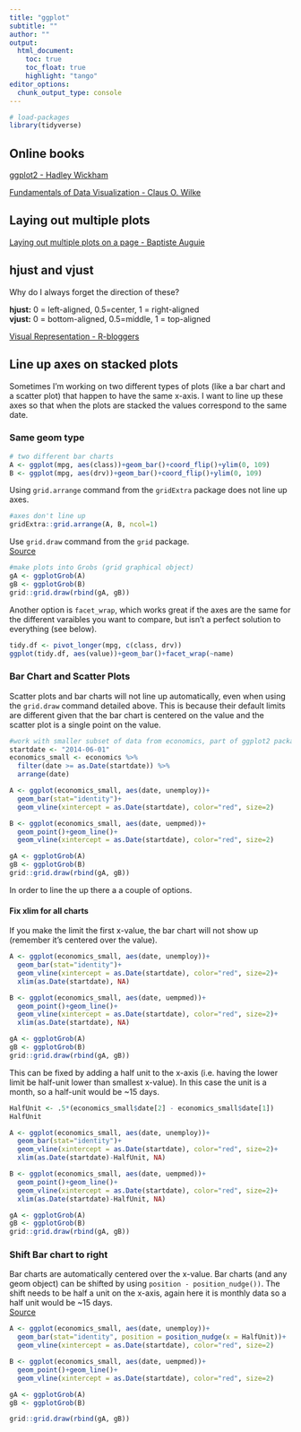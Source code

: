 ```yaml
---
title: "ggplot"
subtitle: "" 
author: ""
output:
  html_document:
    toc: true
    toc_float: true
    highlight: "tango"
editor_options: 
  chunk_output_type: console
---
```


```r
# load-packages
library(tidyverse)
```

## Online books
<a href="https://ggplot2-book.org/" target="_blank"> ggplot2 - Hadley Wickham </a>  

<a href="https://serialmentor.com/dataviz/" target="_blank"> Fundamentals of Data Visualization - Claus O. Wilke </a>


## Laying out multiple plots 
<a href="https://cran.r-project.org/web/packages/egg/vignettes/Ecosystem.html" target="_blank"> Laying out multiple plots on a page - Baptiste Auguie </a>  

## hjust and vjust
Why do I always forget the direction of these? 

**hjust:** 0 = left-aligned, 0.5=center, 1 = right-aligned  
**vjust:** 0 = bottom-aligned, 0.5=middle, 1 = top-aligned  

<a href="https://www.r-bloggers.com/hjust-and-vjust/" target="_blank"> Visual Representation - R-bloggers </a>  

## Line up axes on stacked plots 
Sometimes I'm working on two different types of plots (like a bar chart and a scatter plot) that happen to have the same x-axis.  I want to line up these axes so that when the plots are stacked the values correspond to the same date.  




### Same geom type
```r
# two different bar charts
A <- ggplot(mpg, aes(class))+geom_bar()+coord_flip()+ylim(0, 109)
B <- ggplot(mpg, aes(drv))+geom_bar()+coord_flip()+ylim(0, 109)
```

 Using `grid.arrange` command from the `gridExtra` package does not line up axes.  
```r
#axes don't line up
gridExtra::grid.arrange(A, B, ncol=1)
```

Use `grid.draw` command from the `grid` package.  
<a href="https://stackoverflow.com/questions/13294952/left-align-two-graph-edges-ggplot" target="_blank"> Source </a>
```r
#make plots into Grobs (grid graphical object)
gA <- ggplotGrob(A) 
gB <- ggplotGrob(B)
grid::grid.draw(rbind(gA, gB))
```

Another option is `facet_wrap`, which works great if the axes are the same for the different varaibles you want to compare, but isn't a perfect solution to everything (see below). 
```r
tidy.df <- pivot_longer(mpg, c(class, drv))
ggplot(tidy.df, aes(value))+geom_bar()+facet_wrap(~name)
```


### Bar Chart and Scatter Plots  
Scatter plots and bar charts will not line up automatically, even when using the `grid.draw` command detailed above.  This is because their default limits are different given that the bar chart is centered on the value and the scatter plot is a single point on the value.  

```r
#work with smaller subset of data from economics, part of ggplot2 package 
startdate <- "2014-06-01"
economics_small <- economics %>%
  filter(date >= as.Date(startdate)) %>%
  arrange(date)
```


```r
A <- ggplot(economics_small, aes(date, unemploy))+
  geom_bar(stat="identity")+
  geom_vline(xintercept = as.Date(startdate), color="red", size=2)

B <- ggplot(economics_small, aes(date, uempmed))+
  geom_point()+geom_line()+
  geom_vline(xintercept = as.Date(startdate), color="red", size=2)

gA <- ggplotGrob(A) 
gB <- ggplotGrob(B)
grid::grid.draw(rbind(gA, gB))
```

In order to line the up there a a couple of options.  

#### Fix xlim for all charts 

If you make the limit the first x-value, the bar chart will not show up (remember it's centered over the value).  
```r
A <- ggplot(economics_small, aes(date, unemploy))+
  geom_bar(stat="identity")+
  geom_vline(xintercept = as.Date(startdate), color="red", size=2)+
  xlim(as.Date(startdate), NA)

B <- ggplot(economics_small, aes(date, uempmed))+
  geom_point()+geom_line()+
  geom_vline(xintercept = as.Date(startdate), color="red", size=2)+
  xlim(as.Date(startdate), NA)

gA <- ggplotGrob(A) 
gB <- ggplotGrob(B)
grid::grid.draw(rbind(gA, gB))
```

This can be fixed by adding a half unit to the x-axis (i.e. having the lower limit be half-unit lower than smallest x-value). In this case the unit is a month, so a half-unit would be ~15 days.  

```r
HalfUnit <- .5*(economics_small$date[2] - economics_small$date[1])
HalfUnit
```


```r
A <- ggplot(economics_small, aes(date, unemploy))+
  geom_bar(stat="identity")+
  geom_vline(xintercept = as.Date(startdate), color="red", size=2)+
  xlim(as.Date(startdate)-HalfUnit, NA)

B <- ggplot(economics_small, aes(date, uempmed))+
  geom_point()+geom_line()+
  geom_vline(xintercept = as.Date(startdate), color="red", size=2)+
  xlim(as.Date(startdate)-HalfUnit, NA)

gA <- ggplotGrob(A) 
gB <- ggplotGrob(B)
grid::grid.draw(rbind(gA, gB))
```

### Shift Bar chart to right  
Bar charts are automatically centered over the x-value.  Bar charts (and any geom object) can be shifted by using `position - position_nudge())`.  The shift needs to be half a unit on the x-axis, again here it is monthly data so a half unit would be ~15 days.  
<a href="https://stackoverflow.com/questions/38752968/shift-geom-bar-right-not-center-aligned" target="_blank"> Source </a>

```r
A <- ggplot(economics_small, aes(date, unemploy))+
  geom_bar(stat="identity", position = position_nudge(x = HalfUnit))+
  geom_vline(xintercept = as.Date(startdate), color="red", size=2)

B <- ggplot(economics_small, aes(date, uempmed))+
  geom_point()+geom_line()+
  geom_vline(xintercept = as.Date(startdate), color="red", size=2)

gA <- ggplotGrob(A) 
gB <- ggplotGrob(B)

grid::grid.draw(rbind(gA, gB))
```

